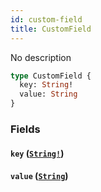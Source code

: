 ```yaml
---
id: custom-field
title: CustomField
---
```


No description

```graphql
type CustomField {
  key: String!
  value: String
}
```

### Fields

#### `key` ([`String!`](/docs/graphql/scalars/string))

#### `value` ([`String`](/docs/graphql/scalars/string))
